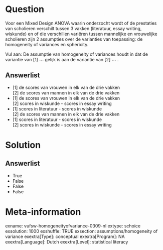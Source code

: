 Question
========
Voor een Mixed Design ANOVA waarin onderzocht wordt of de prestaties van
scholieren verschilt tussen 3 vakken (literatuur, essay writing,
wiskunde) en of die verschillen variëren tussen mannelijke en
vrouwelijke scholieren zijn 2 assumpties over de varianties van
toepassing: de homogeneity of variances en sphericity.  
  
Vul aan: De assumptie van homogeneity of variances houdt in dat de variantie van
\[1\] **…** gelijk is aan de variantie van \[2\] **…** .

Answerlist
----------
* \[1\] de scores van vrouwen in elk van de drie vakken  
  \[2\] de scores van mannen in elk van de drie vakken
* \[1\] de scores van vrouwen in elk van de drie vakken  
  \[2\] scores in wiskunde - scores in essay writing
* \[1\] scores in literatuur - scores in wiskunde  
  \[2\] de scores van mannen in elk van de drie vakken
* \[1\] scores in literatuur - scores in wiskunde  
  \[2\] scores in wiskunde - scores in essay writing

Solution
========










Answerlist
----------
* True
* False
* False
* False

Meta-information
================
exname: vufsw-homogeneityofvariance-0309-nl
extype: schoice
exsolution: 1000
exshuffle: TRUE
exsection: assumptions/homogeneity of variance
exextra[Type]: conceptual
exextra[Program]: NA
exextra[Language]: Dutch
exextra[Level]: statistical literacy

